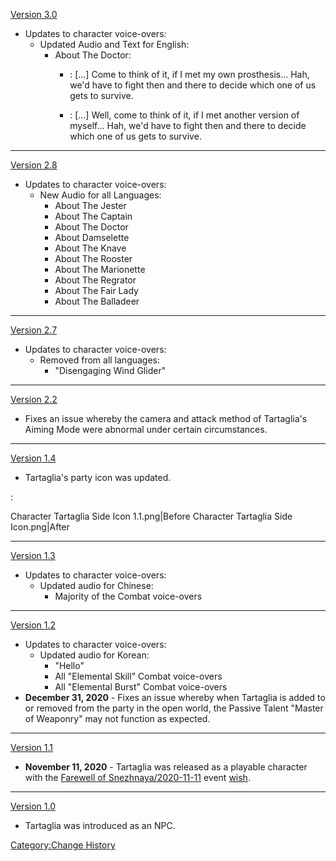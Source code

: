 [[Version 3.0]]
*Updates to character voice-overs:
**Updated Audio and Text for English:
***About The Doctor:
****{{Color|Old}}: [...] Come to think of it, if I met my own prosthesis... Hah, we'd have to fight then and there to decide which one of us gets to survive.
****{{Color|New}}: [...] Well, come to think of it, if I met another version of myself... Hah, we'd have to fight then and there to decide which one of us gets to survive.
----
[[Version 2.8]]
*Updates to character voice-overs:
**New Audio for all Languages:
***About The Jester
***About The Captain
***About The Doctor
***About Damselette
***About The Knave
***About The Rooster
***About The Marionette
***About The Regrator
***About The Fair Lady
***About The Balladeer
----
[[Version 2.7]]
*Updates to character voice-overs:
**Removed from all languages:
***"Disengaging Wind Glider"
----
[[Version 2.2]]
*Fixes an issue whereby the camera and attack method of Tartaglia's Aiming Mode were abnormal under certain circumstances.
----
[[Version 1.4]]
*Tartaglia's party icon was updated.
:<gallery>
Character Tartaglia Side Icon 1.1.png|Before
Character Tartaglia Side Icon.png|After
</gallery>
----
[[Version 1.3]]
*Updates to character voice-overs:
**Updated audio for Chinese:
***Majority of the Combat voice-overs
----
[[Version 1.2]]
*Updates to character voice-overs:
**Updated audio for Korean:
***"Hello"
***All "Elemental Skill" Combat voice-overs
***All "Elemental Burst" Combat voice-overs
*'''December 31, 2020''' - Fixes an issue whereby when Tartaglia is added to or removed from the party in the open world, the Passive Talent "Master of Weaponry" may not function as expected.
----
[[Version 1.1]]
*'''November 11, 2020''' - Tartaglia was released as a playable character with the [[Farewell of Snezhnaya/2020-11-11]] event [[wish]].
----
[[Version 1.0]]
*Tartaglia was introduced as an NPC.
<noinclude>[[Category:Change History]]</noinclude>